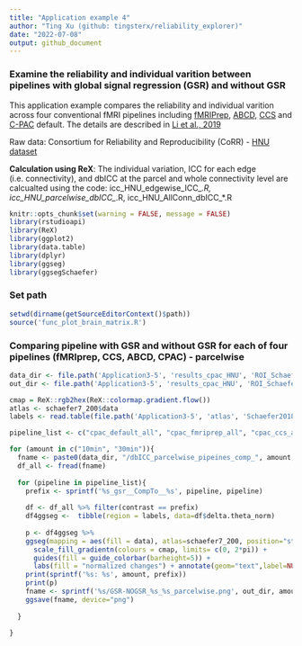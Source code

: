 ```yaml
---
title: "Application example 4"
author: "Ting Xu (github: tingsterx/reliability_explorer)"
date: "2022-07-08"
output: github_document
---
```


### Examine the reliability and individual varition between pipelines with global signal regression (GSR) and without GSR

This application example compares the reliability and individual varition across four conventional fMRI pipelines including [fMRIPrep](https://fmriprep.org/en/stable/), [ABCD](https://www.biorxiv.org/content/10.1101/2021.07.09.451638v1), [CCS](https://www.sciencedirect.com/science/article/abs/pii/S2095927316305394) and [C-PAC](https://fcp-indi.github.io/docs/latest/user/index) default. The details are described in [Li et al., 2019](https://www.biorxiv.org/content/10.1101/2021.12.01.470790v1)

Raw data: Consortium for Reliability and Reproducibility (CoRR) - [HNU dataset]( http://fcon_1000.projects.nitrc.org/indi/CoRR/html/hnu_1.html)

**Calculation using ReX**: The individual variation, ICC for each edge (i.e. connectivity), and dbICC at the parcel and whole connectivity level are calcualted using the code: icc_HNU_edgewise_ICC_*.R, icc_HNU_parcelwise_dbICC_*.R, icc_HNU_AllConn_dbICC_*.R


```r
knitr::opts_chunk$set(warning = FALSE, message = FALSE) 
library(rstudioapi)
library(ReX)
library(ggplot2)
library(data.table)
library(dplyr)
library(ggseg)
library(ggsegSchaefer)
```

### Set path
```r
setwd(dirname(getSourceEditorContext()$path))
source('func_plot_brain_matrix.R')
```

### Comparing pipeline with GSR and without GSR for each of four pipelines (fMRIprep, CCS, ABCD, CPAC) - parcelwise
```r
data_dir <- file.path('Application3-5', 'results_cpac_HNU', 'ROI_Schaefer200', 'rex_dbICC_per_parcel')
out_dir <- file.path('Application3-5', 'results_cpac_HNU', 'ROI_Schaefer200', 'rex_dbICC_per_parcel_plot')

cmap = ReX::rgb2hex(ReX::colormap.gradient.flow())
atlas <- schaefer7_200$data
labels <- read.table(file.path('Application3-5', 'atlas', 'Schaefer2018_200Parcels_7Networks_labels_MatchedTo_ggseg.txt'), header = TRUE)[,1]

pipeline_list <- c("cpac_default_all", "cpac_fmriprep_all", "cpac_ccs_all", "cpac_abcd_all")

for (amount in c("10min", "30min")){
  fname <- paste0(data_dir, "/dbICC_parcelwise_pipeines_comp_", amount, ".csv")
  df_all <- fread(fname)
  
  for (pipeline in pipeline_list){
    prefix <- sprintf('%s_gsr__CompTo__%s', pipeline, pipeline)
  
    df <- df_all %>% filter(contrast == prefix)
    df4ggseg <-  tibble(region = labels, data=df$delta.theta_norm)
    
    p <- df4ggseg %>% 
    ggseg(mapping = aes(fill = data), atlas=schaefer7_200, position="stacked") +
      scale_fill_gradientn(colours = cmap, limits= c(0, 2*pi)) +
      guides(fill = guide_colorbar(barheight=5)) +
      labs(fill = "normalized changes") + annotate(geom="text",label=NULL)
    print(sprintf('%s: %s', amount, prefix))
    print(p)
    fname <- sprintf('%s/GSR-NOGSR_%s_%s_parcelwise.png', out_dir, amount, prefix)
    ggsave(fname, device="png")
      
  }
  
}
```